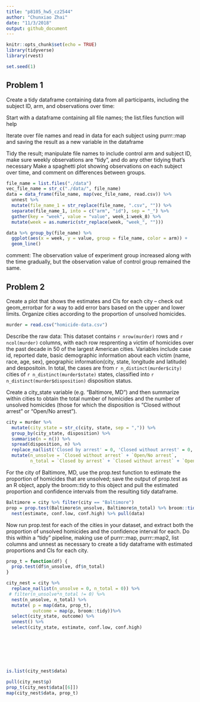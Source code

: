 ```yaml
---
title: "p8105_hw5_cz2544"
author: "Chunxiao Zhai"
date: "11/3/2018"
output: github_document
---
```


```r
knitr::opts_chunk$set(echo = TRUE)
library(tidyverse)
library(rvest)

set.seed(1)
```


## Problem 1
Create a tidy dataframe containing data from all participants, including the subject ID, arm, and observations over time:

Start with a dataframe containing all file names; the list.files function will help

Iterate over file names and read in data for each subject using purrr::map and saving the result as a new variable in the dataframe

Tidy the result; manipulate file names to include control arm and subject ID, make sure weekly observations are “tidy”, and do any other tidying that’s necessary
Make a spaghetti plot showing observations on each subject over time, and comment on differences between groups.

```r
file_name = list.files("./data")
vec_file_name = str_c("./data/", file_name)
data = data_frame(file_name, map(vec_file_name, read.csv)) %>%
  unnest %>% 
  mutate(file_name_1 = str_replace(file_name, ".csv", "")) %>% 
  separate(file_name_1, into = c("arm", "id"), sep = "_") %>% 
  gather(key = "week", value = "value", week_1:week_8) %>% 
  mutate(week = as.numeric(str_replace(week, "week_", "")))
```

```r
data %>% group_by(file_name) %>%  
  ggplot(aes(x = week, y = value, group = file_name, color = arm)) + 
  geom_line()
```
comment: The observation value of experiment group increased along with the time gradually, but the observation value of control group remained the same.

## Problem 2




Create a plot that shows the estimates and CIs for each city – check out geom_errorbar for a way to add error bars based on the upper and lower limits. Organize cities according to the proportion of unsolved homicides.

```r
murder = read.csv("homicide-data.csv")
```
Describe the raw data:
This dataset contains `r nrow(murder)` rows and `r ncol(murder)` columns, with each row resprenting a victim of  homicides over the past decade in 50 of the largest American cities. Variables include case id, reported date, basic demographic information about each victim (name, race, age, sex), geographic information(city, state, longitude and latitude) and despositoin. In total, the cases are from `r n_distinct(murder$city)` cities of `r n_distinct(murder$state)` states, classified into `r n_distinct(murder$disposition)` disposition status.

Create a city_state variable (e.g. “Baltimore, MD”) and then summarize within cities to obtain the total number of homicides and the number of unsolved homicides (those for which the disposition is “Closed without arrest” or “Open/No arrest”).
```r
city = murder %>% 
  mutate(city_state = str_c(city, state, sep = ",")) %>% 
  group_by(city_state, disposition) %>% 
  summarise(n = n()) %>%
  spread(disposition, n) %>%  
  replace_na(list('Closed by arrest' = 0, 'Closed without arrest' = 0, 'Open/No arrest' = 0)) %>% 
  mutate(n_unsolve = `Closed without arrest` + `Open/No arrest`,
         n_total = `Closed by arrest` + `Closed without arrest` + `Open/No arrest`)
```

For the city of Baltimore, MD, use the prop.test function to estimate the proportion of homicides that are unsolved; save the output of prop.test as an R object, apply the broom::tidy to this object and pull the estimated proportion and confidence intervals from the resulting tidy dataframe.
```r
Baltimore = city %>% filter(city == "Baltimore") 
prop = prop.test(Baltimore$n_unsolve, Baltimore$n_total) %>% broom::tidy() %>% 
  nest(estimate, conf.low, conf.high) %>% pull(data)
```

Now run prop.test for each of the cities in your dataset, and extract both the proportion of unsolved homicides and the confidence interval for each. Do this within a “tidy” pipeline, making use of purrr::map, purrr::map2, list columns and  unnest as necessary to create a tidy dataframe with estimated proportions and CIs for each city.
```r
prop_t = function(df) {
  prop.test(df$n_unsolve, df$n_total)
}

city_nest = city %>% 
  replace_na(list(n_unsolve = 0, n_total = 0)) %>% 
 # filter(n_unsolve*n_total != 0) %>% 
  nest(n_unsolve, n_total) %>% 
  mutate( p = map(data, prop_t),
          outcome = map(p, broom::tidy))%>% 
  select(city_state, outcome) %>%
  unnest() %>% 
  select(city_state, estimate, conf.low, conf.high)
   

       
 
  
  

is.list(city_nest$data)

pull(city_nest$p)
prop_t(city_nest$data[[6]])
map(city_nest$data, prop_t)
```









